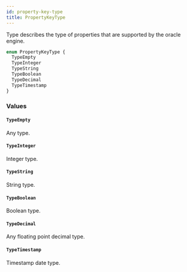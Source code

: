 ```yaml
---
id: property-key-type
title: PropertyKeyType
---
```



Type describes the type of properties that are supported by the oracle
engine.

```graphql
enum PropertyKeyType {
  TypeEmpty
  TypeInteger
  TypeString
  TypeBoolean
  TypeDecimal
  TypeTimestamp
}
```


### Values

#### `TypeEmpty` 

Any type.


#### `TypeInteger` 

Integer type.


#### `TypeString` 

String type.


#### `TypeBoolean` 

Boolean type.


#### `TypeDecimal` 

Any floating point decimal type.


#### `TypeTimestamp` 

Timestamp date type.




